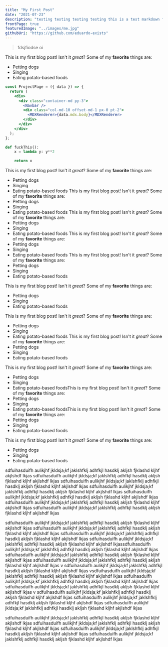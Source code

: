 ```yaml
---
title: "My First Post"
date: "2021-07-23"
description: "testing testing testing testing this is a test markdown file"
frontPage: true
featuredImage: "../images/me.jpg"
githubUri: "https://github.com/eduardo-exists"
---
```


> fdsjfiodse oi


This is my first blog post! Isn't it _great_?
Some of my **favorite** things are:

- Petting dogs
- Singing
- Eating potato-based foods

```jsx
const ProjectPage = ({ data }) => {
  return (
    <div>
      <div class="container-md py-3">
        <Navbar />
        <div class="col-md-10 offset-md-1 px-0 pt-2">
          <MDXRenderer>{data.mdx.body}</MDXRenderer>
        </div>
      </div>
    </div>
  );
};
```

```python
def fuckThis():
    x = lambda y: y**2

    return x
```

This is my first blog post! Isn't it _great_?
Some of my **favorite** things are:

- Petting dogs
- Singing
- Eating potato-based foods
  This is my first blog post! Isn't it _great_?
  Some of my **favorite** things are:
- Petting dogs
- Singing
- Eating potato-based foods
  This is my first blog post! Isn't it _great_?
  Some of my **favorite** things are:
- Petting dogs
- Singing
- Eating potato-based foods
  This is my first blog post! Isn't it _great_?
  Some of my **favorite** things are:
- Petting dogs
- Singing
- Eating potato-based foods
  This is my first blog post! Isn't it _great_?
  Some of my **favorite** things are:
- Petting dogs
- Singing
- Eating potato-based foods

This is my first blog post! Isn't it _great_?
Some of my **favorite** things are:

- Petting dogs
- Singing
- Eating potato-based foods

This is my first blog post! Isn't it _great_?
Some of my **favorite** things are:

- Petting dogs
- Singing
- Eating potato-based foods
  This is my first blog post! Isn't it _great_?
  Some of my **favorite** things are:
- Petting dogs
- Singing
- Eating potato-based foods

This is my first blog post! Isn't it _great_?
Some of my **favorite** things are:

- Petting dogs
- Singing
- Eating potato-based foodsThis is my first blog post! Isn't it _great_?
  Some of my **favorite** things are:
- Petting dogs
- Singing
- Eating potato-based foodsThis is my first blog post! Isn't it _great_?
  Some of my **favorite** things are:
- Petting dogs
- Singing
- Eating potato-based foods

This is my first blog post! Isn't it _great_?
Some of my **favorite** things are:

- Petting dogs
- Singing
- Eating potato-based foods

sdfuihasduifh aulikjhf jkldsja;kf jaklshfklj adhfkjl hasdklj akljsh fjklashd kljhf akjlshdf lkjas
sdfuihasduifh aulikjhf jkldsja;kf jaklshfklj adhfkjl hasdklj akljsh fjklashd kljhf akjlshdf lkjas
sdfuihasduifh aulikjhf jkldsja;kf jaklshfklj adhfkjl hasdklj akljsh fjklashd kljhf akjlshdf lkjas
sdfuihasduifh aulikjhf jkldsja;kf jaklshfklj adhfkjl hasdklj akljsh fjklashd kljhf akjlshdf lkjas
sdfuihasduifh aulikjhf jkldsja;kf jaklshfklj adhfkjl hasdklj akljsh fjklashd kljhf akjlshdf lkjas
sdfuihasduifh aulikjhf jkldsja;kf jaklshfklj adhfkjl hasdklj akljsh fjklashd kljhf akjlshdf lkjas
sdfuihasduifh aulikjhf jkldsja;kf jaklshfklj adhfkjl hasdklj akljsh fjklashd kljhf akjlshdf lkjas

sdfuihasduifh aulikjhf jkldsja;kf jaklshfklj adhfkjl hasdklj akljsh fjklashd kljhf akjlshdf lkjas
sdfuihasduifh aulikjhf jkldsja;kf jaklshfklj adhfkjl hasdklj akljsh fjklashd kljhf akjlshdf lkjas
sdfuihasduifh aulikjhf jkldsja;kf jaklshfklj adhfkjl hasdklj akljsh fjklashd kljhf akjlshdf lkjas
sdfuihasduifh aulikjhf jkldsja;kf jaklshfklj adhfkjl hasdklj akljsh fjklashd kljhf akjlshdf lkjassdfuihasduifh aulikjhf jkldsja;kf jaklshfklj adhfkjl hasdklj akljsh fjklashd kljhf akjlshdf lkjas
sdfuihasduifh aulikjhf jkldsja;kf jaklshfklj adhfkjl hasdklj akljsh fjklashd kljhf akjlshdf lkjas
sdfuihasduifh aulikjhf jkldsja;kf jaklshfklj adhfkjl hasdklj akljsh fjklashd kljhf akjlshdf lkjas
v
sdfuihasduifh aulikjhf jkldsja;kf jaklshfklj adhfkjl hasdklj akljsh fjklashd kljhf akjlshdf lkjas
vsdfuihasduifh aulikjhf jkldsja;kf jaklshfklj adhfkjl hasdklj akljsh fjklashd kljhf akjlshdf lkjas
sdfuihasduifh aulikjhf jkldsja;kf jaklshfklj adhfkjl hasdklj akljsh fjklashd kljhf akjlshdf lkjas
sdfuihasduifh aulikjhf jkldsja;kf jaklshfklj adhfkjl hasdklj akljsh fjklashd kljhf akjlshdf lkjas
v
sdfuihasduifh aulikjhf jkldsja;kf jaklshfklj adhfkjl hasdklj akljsh fjklashd kljhf akjlshdf lkjas
sdfuihasduifh aulikjhf jkldsja;kf jaklshfklj adhfkjl hasdklj akljsh fjklashd kljhf akjlshdf lkjas
sdfuihasduifh aulikjhf jkldsja;kf jaklshfklj adhfkjl hasdklj akljsh fjklashd kljhf akjlshdf lkjas

sdfuihasduifh aulikjhf jkldsja;kf jaklshfklj adhfkjl hasdklj akljsh fjklashd kljhf akjlshdf lkjas
sdfuihasduifh aulikjhf jkldsja;kf jaklshfklj adhfkjl hasdklj akljsh fjklashd kljhf akjlshdf lkjas
sdfuihasduifh aulikjhf jkldsja;kf jaklshfklj adhfkjl hasdklj akljsh fjklashd kljhf akjlshdf lkjas
sdfuihasduifh aulikjhf jkldsja;kf jaklshfklj adhfkjl hasdklj akljsh fjklashd kljhf akjlshdf lkjas
